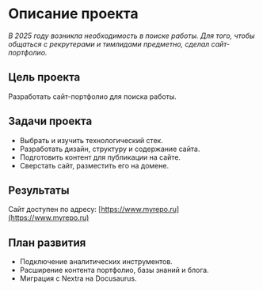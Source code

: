 # Описание проекта

*В 2025 году возникла необходимость в поиске работы. Для того, чтобы общаться с рекрутерами и тимлидами предметно, сделал сайт-портфолио.*

## Цель проекта

Разработать сайт-портфолио для поиска работы.

## Задачи проекта

- Выбрать и изучить технологический стек.
- Разработать дизайн, структуру и содержание сайта.
- Подготовить контент для публикации на сайте.
- Сверстать сайт, разместить его на домене.

## Результаты

Сайт доступен по адресу: [https://www.myrepo.ru](https://www.myrepo.ru)

## План развития

* Подключение аналитических инструментов.
* Расширение контента портфолио, базы знаний и блога.
* Миграция с Nextra на Docusaurus.